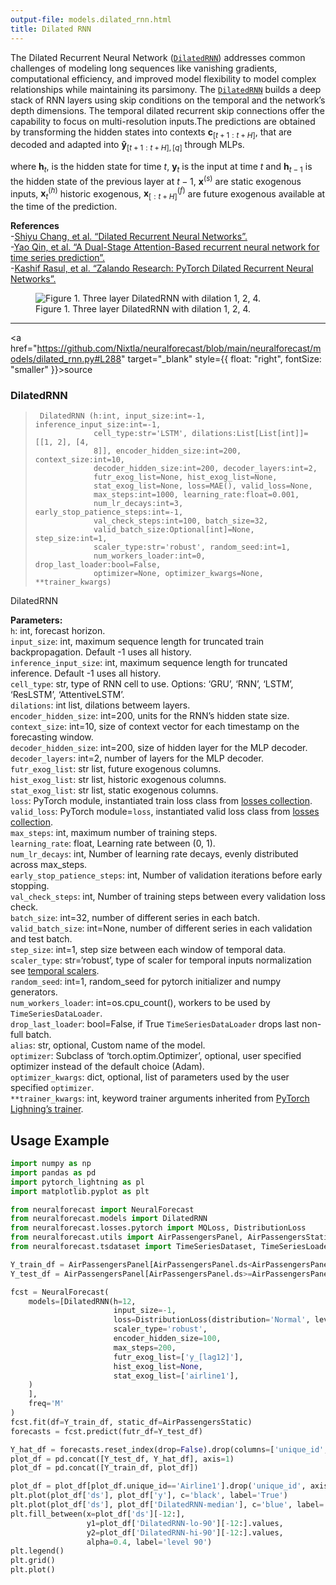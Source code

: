 ```yaml
---
output-file: models.dilated_rnn.html
title: Dilated RNN
---
```



The Dilated Recurrent Neural Network
([`DilatedRNN`](https://Nixtla.github.io/neuralforecast/models.dilated_rnn.html#dilatedrnn))
addresses common challenges of modeling long sequences like vanishing
gradients, computational efficiency, and improved model flexibility to
model complex relationships while maintaining its parsimony. The
[`DilatedRNN`](https://Nixtla.github.io/neuralforecast/models.dilated_rnn.html#dilatedrnn)
builds a deep stack of RNN layers using skip conditions on the temporal
and the network’s depth dimensions. The temporal dilated recurrent skip
connections offer the capability to focus on multi-resolution inputs.The
predictions are obtained by transforming the hidden states into contexts
$\mathbf{c}_{[t+1:t+H]}$, that are decoded and adapted into
$\mathbf{\hat{y}}_{[t+1:t+H],[q]}$ through MLPs.

where $\mathbf{h}_{t}$, is the hidden state for time $t$,
$\mathbf{y}_{t}$ is the input at time $t$ and $\mathbf{h}_{t-1}$ is the
hidden state of the previous layer at $t-1$, $\mathbf{x}^{(s)}$ are
static exogenous inputs, $\mathbf{x}^{(h)}_{t}$ historic exogenous,
$\mathbf{x}^{(f)}_{[:t+H]}$ are future exogenous available at the time
of the prediction.

**References**<br/>-[Shiyu Chang, et al. “Dilated Recurrent Neural
Networks”.](https://arxiv.org/abs/1710.02224)<br/>-[Yao Qin, et al. “A
Dual-Stage Attention-Based recurrent neural network for time series
prediction”.](https://arxiv.org/abs/1704.02971)<br/>-[Kashif Rasul, et
al. “Zalando Research: PyTorch Dilated Recurrent Neural
Networks”.](https://arxiv.org/abs/1710.02224)<br/>

<figure>
<img src="imgs_models/dilated_rnn.png"
alt="Figure 1. Three layer DilatedRNN with dilation 1, 2, 4." />
<figcaption aria-hidden="true">Figure 1. Three layer DilatedRNN with
dilation 1, 2, 4.</figcaption>
</figure>

------------------------------------------------------------------------

<a
href="https://github.com/Nixtla/neuralforecast/blob/main/neuralforecast/models/dilated_rnn.py#L288"
target="_blank" style={{ float: "right", fontSize: "smaller" }}>source</a>

### DilatedRNN

> ``` text
>  DilatedRNN (h:int, input_size:int=-1, inference_input_size:int=-1,
>              cell_type:str='LSTM', dilations:List[List[int]]=[[1, 2], [4,
>              8]], encoder_hidden_size:int=200, context_size:int=10,
>              decoder_hidden_size:int=200, decoder_layers:int=2,
>              futr_exog_list=None, hist_exog_list=None,
>              stat_exog_list=None, loss=MAE(), valid_loss=None,
>              max_steps:int=1000, learning_rate:float=0.001,
>              num_lr_decays:int=3, early_stop_patience_steps:int=-1,
>              val_check_steps:int=100, batch_size=32,
>              valid_batch_size:Optional[int]=None, step_size:int=1,
>              scaler_type:str='robust', random_seed:int=1,
>              num_workers_loader:int=0, drop_last_loader:bool=False,
>              optimizer=None, optimizer_kwargs=None, **trainer_kwargs)
> ```

DilatedRNN

**Parameters:**<br/> `h`: int, forecast horizon.<br/> `input_size`: int,
maximum sequence length for truncated train backpropagation. Default -1
uses all history.<br/> `inference_input_size`: int, maximum sequence
length for truncated inference. Default -1 uses all history.<br/>
`cell_type`: str, type of RNN cell to use. Options: ‘GRU’, ‘RNN’,
‘LSTM’, ‘ResLSTM’, ‘AttentiveLSTM’.<br/> `dilations`: int list, dilations
betweem layers.<br/> `encoder_hidden_size`: int=200, units for the RNN’s
hidden state size.<br/> `context_size`: int=10, size of context vector
for each timestamp on the forecasting window.<br/> `decoder_hidden_size`:
int=200, size of hidden layer for the MLP decoder.<br/> `decoder_layers`:
int=2, number of layers for the MLP decoder.<br/> `futr_exog_list`: str
list, future exogenous columns.<br/> `hist_exog_list`: str list, historic
exogenous columns.<br/> `stat_exog_list`: str list, static exogenous
columns.<br/> `loss`: PyTorch module, instantiated train loss class from
[losses
collection](https://nixtla.github.io/neuralforecast/losses.pytorch.html).<br/>
`valid_loss`: PyTorch module=`loss`, instantiated valid loss class from
[losses
collection](https://nixtla.github.io/neuralforecast/losses.pytorch.html).<br/>
`max_steps`: int, maximum number of training steps.<br/> `learning_rate`:
float, Learning rate between (0, 1).<br/> `num_lr_decays`: int, Number of
learning rate decays, evenly distributed across max_steps.<br/>
`early_stop_patience_steps`: int, Number of validation iterations before
early stopping.<br/> `val_check_steps`: int, Number of training steps
between every validation loss check.<br/> `batch_size`: int=32, number of
different series in each batch.<br/> `valid_batch_size`: int=None, number
of different series in each validation and test batch.<br/> `step_size`:
int=1, step size between each window of temporal data.<br/>
`scaler_type`: str=‘robust’, type of scaler for temporal inputs
normalization see [temporal
scalers](https://nixtla.github.io/neuralforecast/common.scalers.html).<br/>
`random_seed`: int=1, random_seed for pytorch initializer and numpy
generators.<br/> `num_workers_loader`: int=os.cpu_count(), workers to be
used by `TimeSeriesDataLoader`.<br/> `drop_last_loader`: bool=False, if
True `TimeSeriesDataLoader` drops last non-full batch.<br/> `alias`: str,
optional, Custom name of the model.<br/> `optimizer`: Subclass of
‘torch.optim.Optimizer’, optional, user specified optimizer instead of
the default choice (Adam).<br/> `optimizer_kwargs`: dict, optional, list
of parameters used by the user specified `optimizer`.<br/>
`**trainer_kwargs`: int, keyword trainer arguments inherited from
[PyTorch Lighning’s
trainer](https://pytorch-lightning.readthedocs.io/en/stable/api/pytorch_lightning.trainer.trainer.trainer.html?highlight=trainer).<br/>

## Usage Example

```python
import numpy as np
import pandas as pd
import pytorch_lightning as pl
import matplotlib.pyplot as plt

from neuralforecast import NeuralForecast
from neuralforecast.models import DilatedRNN
from neuralforecast.losses.pytorch import MQLoss, DistributionLoss
from neuralforecast.utils import AirPassengersPanel, AirPassengersStatic
from neuralforecast.tsdataset import TimeSeriesDataset, TimeSeriesLoader

Y_train_df = AirPassengersPanel[AirPassengersPanel.ds<AirPassengersPanel['ds'].values[-12]] # 132 train
Y_test_df = AirPassengersPanel[AirPassengersPanel.ds>=AirPassengersPanel['ds'].values[-12]].reset_index(drop=True) # 12 test

fcst = NeuralForecast(
    models=[DilatedRNN(h=12,
                       input_size=-1,
                       loss=DistributionLoss(distribution='Normal', level=[80, 90]),
                       scaler_type='robust',
                       encoder_hidden_size=100,
                       max_steps=200,
                       futr_exog_list=['y_[lag12]'],
                       hist_exog_list=None,
                       stat_exog_list=['airline1'],
    )
    ],
    freq='M'
)
fcst.fit(df=Y_train_df, static_df=AirPassengersStatic)
forecasts = fcst.predict(futr_df=Y_test_df)

Y_hat_df = forecasts.reset_index(drop=False).drop(columns=['unique_id','ds'])
plot_df = pd.concat([Y_test_df, Y_hat_df], axis=1)
plot_df = pd.concat([Y_train_df, plot_df])

plot_df = plot_df[plot_df.unique_id=='Airline1'].drop('unique_id', axis=1)
plt.plot(plot_df['ds'], plot_df['y'], c='black', label='True')
plt.plot(plot_df['ds'], plot_df['DilatedRNN-median'], c='blue', label='median')
plt.fill_between(x=plot_df['ds'][-12:], 
                 y1=plot_df['DilatedRNN-lo-90'][-12:].values, 
                 y2=plot_df['DilatedRNN-hi-90'][-12:].values,
                 alpha=0.4, label='level 90')
plt.legend()
plt.grid()
plt.plot()
```


